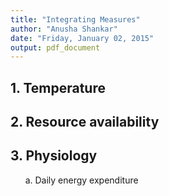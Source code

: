```yaml
---
title: "Integrating Measures"
author: "Anusha Shankar"
date: "Friday, January 02, 2015"
output: pdf_document
---
```


1. Temperature
-----------


2. Resource availability
---------------------


3. Physiology
----------
&nbsp;&nbsp;&nbsp;&nbsp;&nbsp;&nbsp;a. Daily energy expenditure




